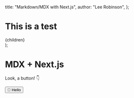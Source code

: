 
  title: "Markdown/MDX with Next.js",
  author: "Lee Robinson",
};

  <div>
    <h1>This is a test</h1>
    {children}
  </div>
);

# MDX + Next.js

Look, a button! 👇

<Button>👋 Hello</Button>

